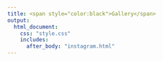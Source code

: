 ```yaml
---
title: <span style="color:black">Gallery</span>
output: 
  html_document:
    css: "style.css"
    includes:
      after_body: "instagram.html"
---
```

<body>
</body>

